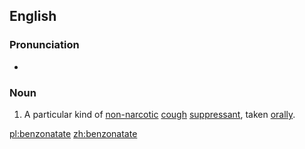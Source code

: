 ==English==
{{wikipedia}}

===Pronunciation===
* {{IPA|bɛnˈzownətejt|lang=en}}

===Noun===
{{en-noun|-}}
# {{context|pharmaceutical drug|lang=en}} A particular kind of [[non-]][[narcotic]] [[cough]] [[suppressant]], taken [[orally]].

[[pl:benzonatate]]
[[zh:benzonatate]]
